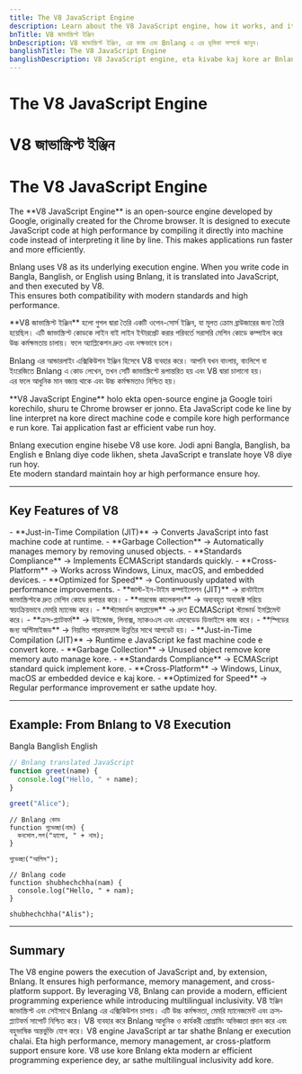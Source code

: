 ```yaml
---
title: The V8 JavaScript Engine
description: Learn about the V8 JavaScript engine, how it works, and its role in Bnlang.
bnTitle: V8 জাভাস্ক্রিপ্ট ইঞ্জিন
bnDescription: V8 জাভাস্ক্রিপ্ট ইঞ্জিন, এর কাজ এবং Bnlang এ এর ভূমিকা সম্পর্কে জানুন।
banglishTitle: The V8 JavaScript Engine
banglishDescription: V8 JavaScript engine, eta kivabe kaj kore ar Bnlang e tar vumiকা.
---
```


# <I18nEnglish>The V8 JavaScript Engine</I18nEnglish>
# <I18nBangla>V8 জাভাস্ক্রিপ্ট ইঞ্জিন</I18nBangla>
# <I18nBanglish>The V8 JavaScript Engine</I18nBanglish>

<I18nEnglish>
The **V8 JavaScript Engine** is an open-source engine developed by Google, originally created for the Chrome browser.  
It is designed to execute JavaScript code at high performance by compiling it directly into machine code instead of interpreting it line by line.  
This makes applications run faster and more efficiently.

Bnlang uses V8 as its underlying execution engine. When you write code in Bangla, Banglish, or English using Bnlang, it is translated into JavaScript, and then executed by V8.  
This ensures both compatibility with modern standards and high performance.
</I18nEnglish>

<I18nBangla>
**V8 জাভাস্ক্রিপ্ট ইঞ্জিন** হলো গুগল দ্বারা তৈরি একটি ওপেন-সোর্স ইঞ্জিন, যা মূলত ক্রোম ব্রাউজারের জন্য তৈরি হয়েছিল।  
এটি জাভাস্ক্রিপ্ট কোডকে লাইন বাই লাইন ইন্টারপ্রেট করার পরিবর্তে সরাসরি মেশিন কোডে কম্পাইল করে উচ্চ কর্মক্ষমতায় চালায়।  
ফলে অ্যাপ্লিকেশন দ্রুত এবং দক্ষভাবে চলে।

Bnlang এর আন্ডারলাইং এক্সিকিউশন ইঞ্জিন হিসেবে V8 ব্যবহার করে। আপনি যখন বাংলায়, বাংলিশে বা ইংরেজিতে Bnlang এ কোড লেখেন, তখন সেটি জাভাস্ক্রিপ্টে রূপান্তরিত হয় এবং V8 দ্বারা চালানো হয়।  
এর ফলে আধুনিক মান বজায় থাকে এবং উচ্চ কর্মক্ষমতাও নিশ্চিত হয়।
</I18nBangla>

<I18nBanglish>
**V8 JavaScript Engine** holo ekta open-source engine ja Google toiri korechilo, shuru te Chrome browser er jonno.  
Eta JavaScript code ke line by line interpret na kore direct machine code e compile kore high performance e run kore.  
Tai application fast ar efficient vabe run hoy.

Bnlang execution engine hisebe V8 use kore. Jodi apni Bangla, Banglish, ba English e Bnlang diye code likhen, sheta JavaScript e translate hoye V8 diye run hoy.  
Ete modern standard maintain hoy ar high performance ensure hoy.
</I18nBanglish>

---

## Key Features of V8

<I18nEnglish>
- **Just-in-Time Compilation (JIT)** → Converts JavaScript into fast machine code at runtime.  
- **Garbage Collection** → Automatically manages memory by removing unused objects.  
- **Standards Compliance** → Implements ECMAScript standards quickly.  
- **Cross-Platform** → Works across Windows, Linux, macOS, and embedded devices.  
- **Optimized for Speed** → Continuously updated with performance improvements.
</I18nEnglish>

<I18nBangla>
- **জাস্ট-ইন-টাইম কম্পাইলেশন (JIT)** → রানটাইমে জাভাস্ক্রিপ্টকে দ্রুত মেশিন কোডে রূপান্তর করে।  
- **গারবেজ কালেকশন** → অব্যবহৃত অবজেক্ট সরিয়ে স্বয়ংক্রিয়ভাবে মেমরি ম্যানেজ করে।  
- **স্ট্যান্ডার্ডস কমপ্লায়েন্স** → দ্রুত ECMAScript স্ট্যান্ডার্ড ইমপ্লিমেন্ট করে।  
- **ক্রস-প্ল্যাটফর্ম** → উইন্ডোজ, লিনাক্স, ম্যাকওএস এবং এমবেডেড ডিভাইসে কাজ করে।  
- **স্পিডের জন্য অপ্টিমাইজড** → নিয়মিত পারফরম্যান্স উন্নতির সাথে আপডেট হয়।
</I18nBangla>

<I18nBanglish>
- **Just-in-Time Compilation (JIT)** → Runtime e JavaScript ke fast machine code e convert kore.  
- **Garbage Collection** → Unused object remove kore memory auto manage kore.  
- **Standards Compliance** → ECMAScript standard quick implement kore.  
- **Cross-Platform** → Windows, Linux, macOS ar embedded device e kaj kore.  
- **Optimized for Speed** → Regular performance improvement er sathe update hoy.
</I18nBanglish>

---

## Example: From Bnlang to V8 Execution

<Tabs defaultValue="bangla" className="w-full">
  <TabsList>
    <TabsTrigger value="bangla">Bangla</TabsTrigger>
    <TabsTrigger value="banglish">Banglish</TabsTrigger>
    <TabsTrigger value="english">English</TabsTrigger>
  </TabsList>

  <TabsContent value="english">

```js
// Bnlang translated JavaScript
function greet(name) {
  console.log("Hello, " + name);
}

greet("Alice");
```
  </TabsContent>

  <TabsContent value="bangla">

```bnl
// Bnlang কোড
function শুভেচ্ছা(নাম) {
  কনসোল.লগ("হ্যালো, " + নাম);
}

শুভেচ্ছা("আলিস");
```
  </TabsContent>

  <TabsContent value="banglish">

```bnl
// Bnlang code
function shubhechchha(nam) {
  console.log("Hello, " + nam);
}

shubhechchha("Alis");
```
  </TabsContent>
</Tabs>

---

## Summary

<I18nEnglish>
The V8 engine powers the execution of JavaScript and, by extension, Bnlang.  
It ensures high performance, memory management, and cross-platform support.  
By leveraging V8, Bnlang can provide a modern, efficient programming experience while introducing multilingual inclusivity.
</I18nEnglish>

<I18nBangla>
V8 ইঞ্জিন জাভাস্ক্রিপ্ট এবং সেইসাথে Bnlang এর এক্সিকিউশন চালায়।  
এটি উচ্চ কর্মক্ষমতা, মেমরি ম্যানেজমেন্ট এবং ক্রস-প্ল্যাটফর্ম সাপোর্ট নিশ্চিত করে।  
V8 ব্যবহার করে Bnlang আধুনিক ও কার্যকরী প্রোগ্রামিং অভিজ্ঞতা প্রদান করে এবং বহুভাষিক অন্তর্ভুক্তি যোগ করে।
</I18nBangla>

<I18nBanglish>
V8 engine JavaScript ar tar shathe Bnlang er execution chalai.  
Eta high performance, memory management, ar cross-platform support ensure kore.  
V8 use kore Bnlang ekta modern ar efficient programming experience dey, ar sathe multilingual inclusivity add kore.
</I18nBanglish>
